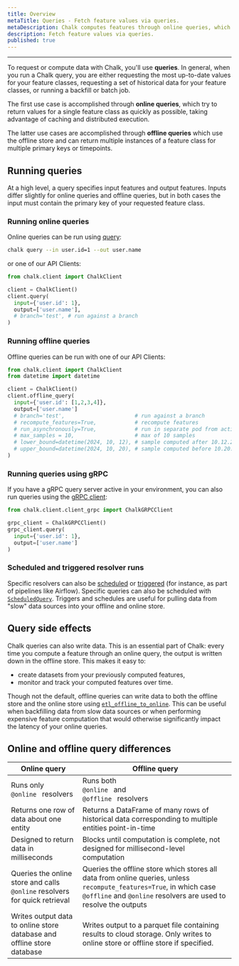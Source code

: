 ```yaml
---
title: Overview
metaTitle: Queries - Fetch feature values via queries.
metaDescription: Chalk computes features through online queries, which return real-time data as fast as possible, and offline queries, which are best for batch processing large amounts of data.
description: Fetch feature values via queries.
published: true
---
```


---

To request or compute data with Chalk, you'll use **queries**. In general,
when you run a Chalk query, you are either requesting the most up-to-date
values for your feature classes, requesting a set of historical data
for your feature classes, or running a backfill or batch job.

The first use case is accomplished through **online queries**, which try to
return values for a single feature class as quickly as possible, taking
advantage of caching and distributed execution.

The latter use cases are accomplished through **offline queries** which use 
the offline store and can return multiple instances of a feature class
for multiple primary keys or timepoints.

## Running queries

At a high level, a query specifies input features and output features. Inputs differ slightly for online queries and
offline queries, but in both cases the input must contain the primary key of your requested feature class.

### Running online queries

Online queries can be run using [query](/cli/query):

```bash
chalk query --in user.id=1 --out user.name
```

or one of our API Clients:

```python
from chalk.client import ChalkClient

client = ChalkClient()
client.query(
  input={'user.id': 1},
  output=['user.name'],
  # branch='test', # run against a branch
)
```

### Running offline queries

Offline queries can be run with one of our API Clients:

```python
from chalk.client import ChalkClient
from datetime import datetime

client = ChalkClient()
client.offline_query(
  input={'user.id': [1,2,3,4]},
  output=['user.name']
  # branch='test',                      # run against a branch
  # recompute_features=True,            # recompute features
  # run_asynchronously=True,            # run in separate pod from active deployment
  # max_samples = 10,                   # max of 10 samples
  # lower_bound=datetime(2024, 10, 12), # sample computed after 10.12.2024
  # upper_bound=datetime(2024, 10, 20), # sample computed before 10.20.2024
)
```

### Running queries using gRPC

If you have a gRPC query server active in your environment, you can also run queries using the
[gRPC client](/api-docs#ChalkGRPCClient):

```python
from chalk.client.client_grpc import ChalkGRPCClient

grpc_client = ChalkGRPCClient()
grpc_client.query(
  input={'user.id': 1},
  output=['user.name']
)
```

### Scheduled and triggered resolver runs

Specific resolvers can also be [scheduled](/docs/resolver-cron) or [triggered](/docs/runs) (for instance, as part of
pipelines like Airflow). Specific queries can also be scheduled with
[`ScheduledQuery`](/api-docs#ScheduledQuery). Triggers and schedules are useful for pulling data from "slow" data
sources into your offline and online store.

## Query side effects

Chalk queries can also write data. This is an essential part of
Chalk: every time you compute a feature through an online query, the
output is written down in the offline store. This makes it easy to:

- create datasets from your previously computed features,
- monitor and track your computed features over time.

Though not the default, offline queries can write data to both the offline store and the online store using
[`etl_offline_to_online`](/api-docs#features.etl_offline_to_online). This can be useful when backfilling data from slow
data sources or when performing expensive feature computation that would otherwise significantly impact the latency of
your online queries.

## Online and offline query differences

| Online query                                                                                                                  | Offline query                                                                                                                                                                                                                                |
| ----------------------------------------------------------------------------------------------------------------------------- | -------------------------------------------------------------------------------------------------------------------------------------------------------------------------------------------------------------------------------------------- |
| Runs only <code className="whitespace-nowrap before:content-none text-pink-400 after:content-none"> @online </code> resolvers | Runs both <code className="whitespace-nowrap before:content-none text-pink-400 after:content-none"> @online </code> and <code className="whitespace-nowrap before:content-none text-pink-400 after:content-none"> @offline </code> resolvers |
| Returns one row of data about one entity                                                                                      | Returns a DataFrame of many rows of historical data corresponding to multiple entities point-in-time                                                                                                                                         |
| Designed to return data in milliseconds                                                                                       | Blocks until computation is complete, not designed for millisecond-level computation                                                                                                                                                         |
| Queries the online store and calls `@online` resolvers for quick retrieval                                                    | Queries the offline store which stores all data from online queries, unless `recompute_features=True`, in which case `@offline` and `@online` resolvers are used to resolve the outputs                                                      |
| Writes output data to online store database and offline store database                                                        | Writes output to a parquet file containing results to cloud storage. Only writes to online store or offline store if specified.                                                                                                              |
